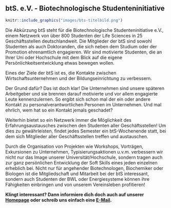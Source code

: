 ## btS. e.V. - Biotechnologische Studenteninitiative {#bts}

```r
knitr::include_graphics("images/bts-titelbild.png")
```

Die Abkürzung btS steht für die Biotechnologische Studenteninitiative e.V., einem Netzwerk von über 800 Studenten der Life Sciences in 25 Geschäftsstellen deutschlandweit.
Die Mitglieder der btS sind sowohl Studenten als auch Doktoranden, die sich neben dem Studium oder der Promotion ehrenamtlich engagieren.
Wir sind motivierte Studenten, die an Ihrer Uni oder Hochschule mit dem Blick auf die eigene Persönlichkeitsentwicklung etwas bewegen wollen.

Eines der Ziele der btS ist es, die Kontakte zwischen Wirtschaftsunternehmen und der Bildungseinrichtung zu verbessern.

Der Grund dafür? Das ist doch klar! Die Unternehmen sind unsere späteren Arbeitgeber und sie brennen darauf motivierte und vor allem engagierte Leute kennenzulernen.
So ergibt sich schon mal der ein oder andere Kontakt zu personalverantwortlichen Personen im Unternehmen. Und mal ehrlich, wem hat so ein Kontakt jemals geschadet?

Weiterhin bietet so ein Netzwerk immer die Möglichkeit des Erfahrungsaustausches zwischen den Studenten aller Geschäftsstellen!
Um dies zu gewährleisten, findet jedes Semester ein btS-Wochenende statt, bei dem sich Mitglieder aller Geschäftsstellen treffen und austauschen.

Durch die Organisation von Projekten wie Workshops, Vorträgen, Exkursionen zu Unternehmen, Typisierungsaktionen u.v.m. verbessern wir nicht nur das Image unserer Universität/Hochschule,
sondern tragen auch zur ganz persönlichen Entwicklung der Soft Skills eines jeden einzelnen erheblich bei. Nicht nur für angehender Biotechnologen,
Biochemiker oder Biologen ist die Mitgliedschaft und Mitarbeit bei der btS interessant, sondern auch Studenten der BWL oder Energiesysteme können ihre Fähigkeiten einbringen und von unserem Vereinsleben profitieren!

**Klingt interessant? Dann informiere dich doch auch auf unserer [Homepage](https://bts-ev.de/bayreuth/) oder schreib uns einfach eine [E-Mail](mailto:vorstand.bayreuth@btS-eV.de).**